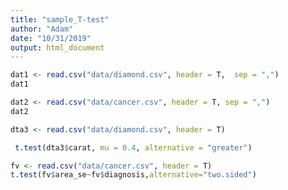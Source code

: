 ```yaml
---
title: "sample_T-test"
author: "Adam"
date: "10/31/2019"
output: html_document
---
```


```r

dat1 <- read.csv("data/diamond.csv", header = T,  sep = ",")
dat1
```

```r
dat2 <- read.csv("data/cancer.csv", header = T, sep = ",")
dat2
```

```r
dta3 <- read.csv("data/diamond.csv", header = T)

 t.test(dta3$carat, mu = 0.4, alternative = "greater")
```

```r
fv <- read.csv("data/cancer.csv", header = T)
t.test(fv$area_se~fv$diagnosis,alternative="two.sided")

```










